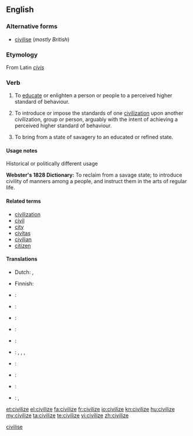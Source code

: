 <!--subst: of [[Template:sync]]-->
<!--If you edit this entry, please also edit [[civilise]] to ensure these two entries remain synchronized.-->[[Category:Synchronized entries|civilise]]
{{also|civilise}}
==English==

===Alternative forms===
* [[civilise]] (''mostly British'')

===Etymology===
From Latin ''[[civis]]''

===Verb===
{{en-verb|civilizes|civilizing|civilized}}

# {{US}} To [[educate]] or enlighten a person or people to a perceived higher standard of behaviour.
# {{US}} To introduce or impose the standards of one [[civilization]] upon another civilization, group or person, arguably with the intent of achieving a perceived higher standard of behaviour.
# {{US}} To bring from a state of savagery to an educated or refined state.

====Usage notes====
;Historical or politically different usage
'''Webster's 1828 Dictionary:'''  To reclaim from a savage state; to introduce civility of manners among a people, and instruct them in the arts of regular life.

====Related terms====
* [[civilization]]
* [[civil]]
* [[city]]
* [[civitas]]
* [[civilian]]
* [[citizen]]

====Translations====
{{trans-top|to educate to a perceived higher standard of behaviour}}
* Dutch: {{t|nl|civiliseren}}, {{t|nl|beschaven}}
{{trans-mid}}
* Finnish: {{t|fi|sivistää}}
{{trans-bottom}}

{{checktrans-top}}
* {{ttbc|Arabic}}: {{t|ar|مصر|tr=máSSara|sc=Arab}}
* {{ttbc|Bulgarian}}: {{t|bg|цивилизовам|sc=Cyrl}}
* {{ttbc|Esperanto}}: {{t|eo|civilizi}}
* {{ttbc|French}}: {{t|fr|civiliser}}
{{trans-mid}}
* {{ttbc|Icelandic}}: {{t|is|siða}}
* {{ttbc|Italian}}: {{t|it|incivilire}}, {{t|it|ingentilire}}, {{t|it|civilizzare}}, {{t|it|umanizzare}}
* {{ttbc|Japanese}}: {{t|ja|教化する|tr=kyōka suru|sc=Jpan}}
* {{ttbc|Manx}}: {{t|gv|ard-veenaghey}}
* {{ttbc|Spanish}}: {{t|es|civilizar}}
* {{ttbc|Vietnamese}}: {{t|vi|khai hóa}}, {{t|vi|khai hoá}}
{{trans-bottom}}

[[et:civilize]]
[[el:civilize]]
[[fa:civilize]]
[[fr:civilize]]
[[io:civilize]]
[[kn:civilize]]
[[hu:civilize]]
[[my:civilize]]
[[ta:civilize]]
[[te:civilize]]
[[vi:civilize]]
[[zh:civilize]]